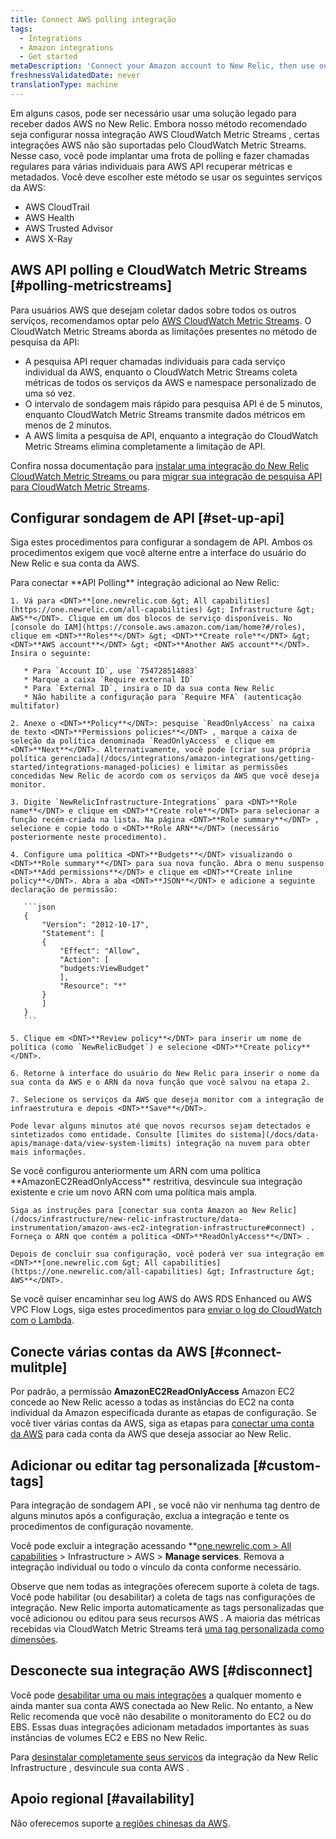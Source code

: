 ```yaml
---
title: Connect AWS polling integração
tags:
  - Integrations
  - Amazon integrations
  - Get started
metaDescription: 'Connect your Amazon account to New Relic, then use our infrastructure monitoring services with your AWS integrations.'
freshnessValidatedDate: never
translationType: machine
---
```


Em alguns casos, pode ser necessário usar uma solução legado para receber dados AWS no New Relic. Embora nosso método recomendado seja configurar nossa integração AWS CloudWatch Metric Streams , certas integrações AWS não são suportadas pelo CloudWatch Metric Streams. Nesse caso, você pode implantar uma frota de polling e fazer chamadas regulares para várias individuais para AWS API recuperar métricas e metadados. Você deve escolher este método se usar os seguintes serviços da AWS:

* AWS CloudTrail
* AWS Health
* AWS Trusted Advisor
* AWS X-Ray

## AWS API polling e CloudWatch Metric Streams [#polling-metricstreams]

Para usuários AWS que desejam coletar dados sobre todos os outros serviços, recomendamos optar pelo [AWS CloudWatch Metric Streams](https://docs.aws.amazon.com/AmazonCloudWatch/latest/monitoring/CloudWatch-Metric-Streams.html). O CloudWatch Metric Streams aborda as limitações presentes no método de pesquisa da API:

* A pesquisa API requer chamadas individuais para cada serviço individual da AWS, enquanto o CloudWatch Metric Streams coleta métricas de todos os serviços da AWS e namespace personalizado de uma só vez.
* O intervalo de sondagem mais rápido para pesquisa API é de 5 minutos, enquanto CloudWatch Metric Streams transmite dados métricos em menos de 2 minutos.
* A AWS limita a pesquisa de API, enquanto a integração do CloudWatch Metric Streams elimina completamente a limitação de API.

Confira nossa documentação para [instalar uma integração do New Relic CloudWatch Metric Streams ](/install/aws-cloudwatch)ou para [migrar sua integração de pesquisa API para CloudWatch Metric Streams](/install/aws-cloudwatch/?task=migrate).

## Configurar sondagem de API [#set-up-api]

Siga estes procedimentos para configurar a sondagem de API. Ambos os procedimentos exigem que você alterne entre a interface do usuário do New Relic e sua conta da AWS.

<CollapserGroup>
  <Collapser id="setup-individual" title="Conecte a integração individual AWS à New Relic">
    Para conectar <DNT>**API Polling**</DNT> integração adicional ao New Relic:

    1. Vá para <DNT>**[one.newrelic.com &gt; All capabilities](https://one.newrelic.com/all-capabilities) &gt; Infrastructure &gt; AWS**</DNT>. Clique em um dos blocos de serviço disponíveis. No [console do IAM](https://console.aws.amazon.com/iam/home?#/roles), clique em <DNT>**Roles**</DNT> &gt; <DNT>**Create role**</DNT> &gt; <DNT>**AWS account**</DNT> &gt; <DNT>**Another AWS account**</DNT>. Insira o seguinte:

       * Para `Account ID`, use `754728514883`
       * Marque a caixa `Require external ID`
       * Para `External ID`, insira o ID da sua conta New Relic
       * Não habilite a configuração para `Require MFA` (autenticação multifator)

    2. Anexe o <DNT>**Policy**</DNT>: pesquise `ReadOnlyAccess` na caixa de texto <DNT>**Permissions policies**</DNT> , marque a caixa de seleção da política denominada `ReadOnlyAccess` e clique em <DNT>**Next**</DNT>. Alternativamente, você pode [criar sua própria política gerenciada](/docs/integrations/amazon-integrations/getting-started/integrations-managed-policies) e limitar as permissões concedidas New Relic de acordo com os serviços da AWS que você deseja monitor.

    3. Digite `NewRelicInfrastructure-Integrations` para <DNT>**Role name**</DNT> e clique em <DNT>**Create role**</DNT> para selecionar a função recém-criada na lista. Na página <DNT>**Role summary**</DNT> , selecione e copie todo o <DNT>**Role ARN**</DNT> (necessário posteriormente neste procedimento).

    4. Configure uma política <DNT>**Budgets**</DNT> visualizando o <DNT>**Role summary**</DNT> para sua nova função. Abra o menu suspenso <DNT>**Add permissions**</DNT> e clique em <DNT>**Create inline policy**</DNT>. Abra a aba <DNT>**JSON**</DNT> e adicione a seguinte declaração de permissão:

       ```json
       {
           "Version": "2012-10-17",
           "Statement": [
           {
               "Effect": "Allow",
               "Action": [
               "budgets:ViewBudget"
               ],
               "Resource": "*"
           }
           ]
       }
       ```

    5. Clique em <DNT>**Review policy**</DNT> para inserir um nome de política (como `NewRelicBudget`) e selecione <DNT>**Create policy**</DNT>.

    6. Retorne à interface do usuário do New Relic para inserir o nome da sua conta da AWS e o ARN da nova função que você salvou na etapa 2.

    7. Selecione os serviços da AWS que deseja monitor com a integração de infraestrutura e depois <DNT>**Save**</DNT>.

    Pode levar alguns minutos até que novos recursos sejam detectados e sintetizados como entidade. Consulte [limites do sistema](/docs/data-apis/manage-data/view-system-limits) integração na nuvem para obter mais informações.
  </Collapser>

  <Collapser id="setup-multiple" title="Conecte várias integrações AWS ao New Relic">
    Se você configurou anteriormente um ARN com uma política <DNT>**AmazonEC2ReadOnlyAccess**</DNT> restritiva, desvincule sua integração existente e crie um novo ARN com uma política mais ampla.

    Siga as instruções para [conectar sua conta Amazon ao New Relic](/docs/infrastructure/new-relic-infrastructure/data-instrumentation/amazon-aws-ec2-integration-infrastructure#connect) . Forneça o ARN que contém a política <DNT>**ReadOnlyAccess**</DNT> .

    Depois de concluir sua configuração, você poderá ver sua integração em <DNT>**[one.newrelic.com &gt; All capabilities](https://one.newrelic.com/all-capabilities) &gt; Infrastructure &gt; AWS**</DNT>.
  </Collapser>
</CollapserGroup>

Se você quiser encaminhar seu log AWS do AWS RDS Enhanced ou AWS VPC Flow Logs, siga estes procedimentos para [enviar o log do CloudWatch com o Lambda](/docs/logs/forward-logs/aws-lambda-sending-cloudwatch-logs).

## Conecte várias contas da AWS [#connect-mulitple]

Por padrão, a permissão <DNT>**AmazonEC2ReadOnlyAccess**</DNT> Amazon EC2 concede ao New Relic acesso a todas as instâncias do EC2 na conta individual da Amazon especificada durante as etapas de configuração. Se você tiver várias contas da AWS, siga as etapas para [conectar uma conta da AWS](#setup-individual) para cada conta da AWS que deseja associar ao New Relic.

## Adicionar ou editar tag personalizada [#custom-tags]

Para integração de sondagem API , se você não vir nenhuma tag dentro de alguns minutos após a configuração, exclua a integração e tente os procedimentos de configuração novamente.

Você pode excluir a integração acessando <DNT>\*\*[one.newrelic.com &gt; All capabilities](https://one.newrelic.com/all-capabilities) &gt; Infrastructure &gt; AWS &gt; **Manage services**</DNT>. Remova a integração individual ou todo o vínculo da conta conforme necessário.

Observe que nem todas as integrações oferecem suporte à coleta de tags. Você pode habilitar (ou desabilitar) a coleta de tags nas configurações de integração. New Relic importa automaticamente as tags personalizadas que você adicionou ou editou para seus recursos AWS . A maioria das métricas recebidas via CloudWatch Metric Streams terá [uma tag personalizada como dimensões](/docs/integrations/amazon-integrations/aws-integrations-list/aws-metric-stream/#tags-collection).

## Desconecte sua integração AWS [#disconnect]

Você pode [desabilitar uma ou mais integrações](/docs/infrastructure/install-infrastructure-agent/update-or-uninstall/uninstall-infrastructure-integrations/#uninstall-aws) a qualquer momento e ainda manter sua conta AWS conectada ao New Relic. No entanto, a New Relic recomenda que você não desabilite o monitoramento do EC2 ou do EBS. Essas duas integrações adicionam metadados importantes às suas instâncias de volumes EC2 e EBS no New Relic.

Para [desinstalar completamente seus serviços](/docs/infrastructure/new-relic-infrastructure/installation/uninstall-infrastructure-agent#unlink-aws) da integração da New Relic Infrastructure , desvincule sua conta AWS .

## Apoio regional [#availability]

Não oferecemos suporte [a regiões chinesas da AWS](/docs/integrations/amazon-integrations/troubleshooting/invalid-principal-error-unsupported-aws-regions).
